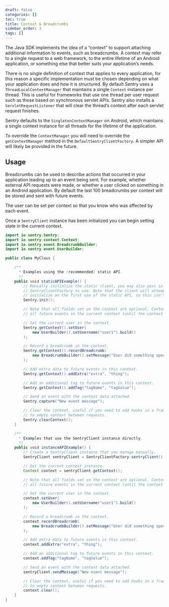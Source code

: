 ```yaml
---
draft: false
categories: []
toc: true
title: Context & Breadcrumbs
sidebar_order: 3
tags: []
---
```

The Java SDK implements the idea of a “context” to support attaching additional information to events, such as breadcrumbs. A context may refer to a single request to a web framework, to the entire lifetime of an Android application, or something else that better suits your application’s needs.

There is no single definition of context that applies to every application, for this reason a specific implementation must be chosen depending on what your application does and how it is structured. By default Sentry uses a `ThreadLocalContextManager` that maintains a single `Context` instance per thread. This is useful for frameworks that use one thread per user request such as those based on synchronous servlet APIs. Sentry also installs a `ServletRequestListener` that will clear the thread’s context after each servlet request finishes.

Sentry defaults to the `SingletonContextManager` on Android, which maintains a single context instance for all threads for the lifetime of the application.

To override the `ContextManager` you will need to override the `getContextManager` method in the `DefaultSentryClientFactory`. A simpler API will likely be provided in the future.

## Usage

Breadcrumbs can be used to describe actions that occurred in your application leading up to an event being sent. For example, whether external API requests were made, or whether a user clicked on something in an Android application. By default the last 100 breadcrumbs per context will be stored and sent with future events.

The user can be set per context so that you know who was affected by each event.

Once a `SentryClient` instance has been initialized you can begin setting state in the current context.

```java
import io.sentry.Sentry;
import io.sentry.context.Context;
import io.sentry.event.BreadcrumbBuilder;
import io.sentry.event.UserBuilder;

public class MyClass {

    /**
      * Examples using the (recommended) static API.
      */
    public void staticAPIExample() {
        // Manually initialize the static client, you may also pass in a DSN and/or
        // SentryClientFactory to use. Note that the client will attempt to automatically
        // initialize on the first use of the static API, so this isn't strictly necessary.
        Sentry.init();

        // Note that all fields set on the context are optional. Context data is copied onto
        // all future events in the current context (until the context is cleared).

        // Set the current user in the context.
        Sentry.getContext().setUser(
            new UserBuilder().setUsername("user1").build()
        );

        // Record a breadcrumb in the context.
        Sentry.getContext().recordBreadcrumb(
            new BreadcrumbBuilder().setMessage("User did something specific again!").build()
        );

        // Add extra data to future events in this context.
        Sentry.getContext().addExtra("extra", "thing");

        // Add an additional tag to future events in this context.
        Sentry.getContext().addTag("tagName", "tagValue");

        // Send an event with the context data attached.
        Sentry.capture("New event message");

        // Clear the context, useful if you need to add hooks in a framework
        // to empty context between requests.
        Sentry.clearContext();
    }

    /**
      * Examples that use the SentryClient instance directly.
      */
    public void instanceAPIExample() {
        // Create a SentryClient instance that you manage manually.
        SentryClient sentryClient = SentryClientFactory.sentryClient();

        // Get the current context instance.
        Context context = sentryClient.getContext();

        // Note that all fields set on the context are optional. Context data is copied onto
        // all future events in the current context (until the context is cleared).

        // Set the current user in the context.
        context.setUser(
            new UserBuilder().setUsername("user1").build()
        );

        // Record a breadcrumb in the context.
        context.recordBreadcrumb(
            new BreadcrumbBuilder().setMessage("User did something specific!").build()
        );

        // Add extra data to future events in this context.
        context.addExtra("extra", "thing");

        // Add an additional tag to future events in this context.
        context.addTag("tagName", "tagValue");

        // Send an event with the context data attached.
        sentryClient.sendMessage("New event message");

        // Clear the context, useful if you need to add hooks in a framework
        // to empty context between requests.
        context.clear();
    }
}
```
